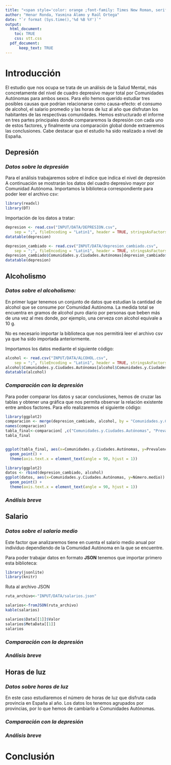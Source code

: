```yaml
---
title: "<span style='color: orange ;font-family: Times New Roman, serif; font-size: 28pt; font-weight: bold; text-align: center;'>Cuadro depresivo vs: alcoholismo, salario medio y horas de luz</span>"
author: "Henar Ronda, Yasmina Álamo y Raúl Ortega"
date: "`r format (Sys.time(),'%d %B %Y')`"
output: 
  html_document:
    toc: TRUE
    css: stt.css
  pdf_document:
      keep_text: TRUE
---
```

# __Introducción__

  El estudio que nos ocupa se trata de un análisis de la Salud Mental, más concretamente del nivel de cuadro depresivo mayor total por Comunidades Autónomas para ambos sexos. Para ello hemos querido estudiar tres posibles causas que podrían relacionarse como causa-efecto: el consumo de alcohol, el salario promedio y las horas de luz al año que disfrutan los habitantes de las respectivas comunidades. 
  Hemos estructurado el informe en tres partes principales donde compararemos la depresión con cada uno de estos factores, y finalmente una comparación global donde extraeremos las conclusiones.
  Cabe destacar que el estudio ha sido realizado a nivel de España.


## __Depresión__


### _Datos sobre la depresión_
  Para el análisis trabajaremos sobre el índice que indica el nivel de depresión
A continuación se mostrarán los datos del cuadro depresivo mayor por Comunidad Autónoma. 
Importamos la biblioteca correspondiente para poder leer el archivo csv: 

```r
library(readxl)
library(DT)
```
Importación de los datos a tratar: 

```r
depresion <- read.csv("INPUT/DATA/DEPRESION.csv", 
    sep = ";", fileEncoding = "Latin1", header = TRUE, stringsAsFactors = FALSE)
datatable(depresion)
```
```r
depresion_cambiado <- read.csv("INPUT/DATA/depresion_cambiado.csv", 
    sep = ";", fileEncoding = "Latin1", header = TRUE, stringsAsFactors = FALSE)
depresion_cambiado$Comunidades.y.Ciudades.Autónomas[depresion_cambiado$Comunidades.y.Ciudades.Autónomas == ""] <- "Total"
datatable(depresion)
```

## __Alcoholismo__

### _Datos sobre el alcoholismo:_
En primer lugar tenemos un conjunto de datos que estudian la cantidad de alcohol que se consume por Comunidad Autónoma. La medida total se encuentra en gramos de alcohol puro diario por personas que beben más de una vez al mes donde, por ejemplo, una cerveza con alcohol equivale a 10 g.

No es necesario importar la biblioteca que nos permitirá leer el archivo csv ya que ha sido importada anteriormente.

Importamos los datos mediante el siguiente código:

```r
alcohol <- read.csv("INPUT/DATA/ALCOHOL.csv", 
    sep = ";", fileEncoding = "Latin1", header = TRUE, stringsAsFactors = FALSE)
alcohol$Comunidades.y.Ciudades.Autónomas[alcohol$Comunidades.y.Ciudades.Autónomas == ""] <- "Total"
datatable(alcohol)
```

### _Comparación con la depresión_
  Para poder comparar los datos y sacar conclusiones, hemos de cruzar las tablas y obtener una gráfica que nos permita observar la relación existente entre ambos factores. Para ello realizaremos el siguiente código:
  
```r
library(ggplot2)
comparacion <- merge(depresion_cambiado, alcohol, by = "Comunidades.y.Ciudades.Autónomas")
names(comparacion)
tabla_final<-comparacion[ ,c("Comunidades.y.Ciudades.Autónomas", "Prevalencia.depresión", "Total.y")]
tabla_final


ggplot(tabla_final, aes(x=Comunidades.y.Ciudades.Autónomas, y=Prevalencia.depresión)) +
  geom_point() +
  theme(axis.text.x = element_text(angle = 90, hjust = 1))
```

```r
library(ggplot2)
datos <- rbind(depresion_cambiado, alcohol)
ggplot(datos, aes(x=Comunidades.y.Ciudades.Autónomas, y=Número.medio)) + 
  geom_point() +
  theme(axis.text.x = element_text(angle = 90, hjust = 1))
```
  

### _Análisis breve_

## __Salario__

### _Datos sobre el salario medio_
  Este factor que analizaremos tiene en cuenta el salario medio anual por individuo dependiendo de la Comunidad Autónoma en la que se encuentre. 

  Para poder trabajar datos en formato __JSON__ tenemos que importar primero esta biblioteca:
```r
library(jsonlite)
library(knitr)
```
  Ruta al archivo JSON
  
```r
ruta_archivo<-"INPUT/DATA/salarios.json"
```
```r
salarios<-fromJSON(ruta_archivo)
kable(salarios)
```


```r
salarios$Data[[1]]$Valor
salarios$MetaData[[1]]
salarios

```

### _Comparación con la depresión_

### _Análisis breve_

## __Horas de luz__

### _Datos sobre horas de luz_
En este caso estudiaremos el número de horas de luz que disfruta cada provincia en España al año. Los datos los tenemos agrupados por provincias, por lo que hemos de cambiarlo a Comunidades Autónomas.

### _Comparación con la depresión_

### _Análisis breve_

# __Conclusión__
